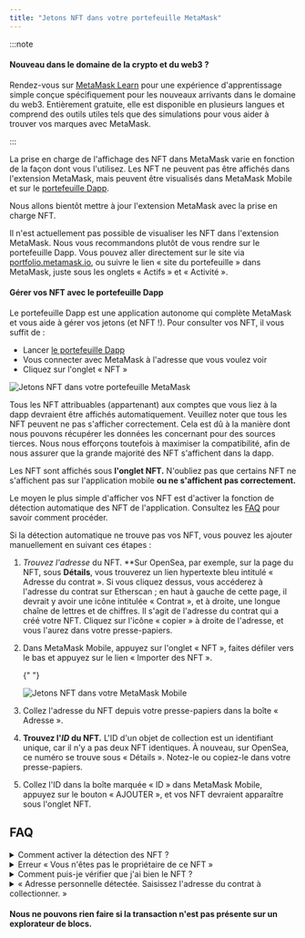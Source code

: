 ```yaml
---
title: "Jetons NFT dans votre portefeuille MetaMask"
---
```



:::note

#### Nouveau dans le domaine de la crypto et du web3 ?

Rendez-vous sur [MetaMask Learn](https://learn.metamask.io/) pour une expérience d'apprentissage simple conçue spécifiquement pour les nouveaux arrivants dans le domaine du web3. Entièrement gratuite, elle est disponible en plusieurs langues et comprend des outils utiles tels que des simulations pour vous aider à trouver vos marques avec MetaMask.

:::

La prise en charge de l'affichage des NFT dans MetaMask varie en fonction de la façon dont vous l'utilisez. Les NFT ne peuvent pas être affichés dans l'extension MetaMask, mais peuvent être visualisés dans MetaMask Mobile et sur le [portefeuille Dapp](https://portfolio.metamask.io).

Nous allons bientôt mettre à jour l'extension MetaMask avec la prise en charge NFT.

<Tabs>

<TabItem value="Portefeuille Dapp" label="Portefeuille Dapp">

Il n'est actuellement pas possible de visualiser les NFT dans l'extension MetaMask. Nous vous recommandons plutôt de vous rendre sur le portefeuille Dapp. Vous pouvez aller directement sur le site via [portfolio.metamask.io](https://portfolio.metamask.io), ou suivre le lien « site du portefeuille » dans MetaMask, juste sous les onglets « Actifs » et « Activité ».

#### Gérer vos NFT avec le portefeuille Dapp

Le portefeuille Dapp est une application autonome qui complète MetaMask et vous aide à gérer vos jetons (et NFT !). Pour consulter vos NFT, il vous suffit de :

- Lancer [le portefeuille Dapp](https://portfolio.metamask.io/)
- Vous connecter avec MetaMask à l'adresse que vous voulez voir
- Cliquez sur l'onglet « NFT »

<div class="center-container">
  <div class="img-medium">
    <img
      src={
        require("../../../../../img/i18n/legacy/NFT_tokens_in_your_MetaMask_wallet_1.gif")
          .default
      }
      alt="Jetons NFT dans votre portefeuille MetaMask"
    />
  </div>
</div>

Tous les NFT attribuables (appartenant) aux comptes que vous liez à la dapp devraient être affichés automatiquement. Veuillez noter que tous les NFT peuvent ne pas s'afficher correctement. Cela est dû à la manière dont nous pouvons récupérer les données les concernant pour des sources tierces. Nous nous efforçons toutefois à maximiser la compatibilité, afin de nous assurer que la grande majorité des NFT s'affichent dans la dapp.

</TabItem>

<TabItem value="mobile" label="mobile">

Les NFT sont affichés sous **l'onglet NFT.** N'oubliez pas que certains NFT ne s'affichent pas sur l'application mobile **ou ne s'affichent pas correctement.**

Le moyen le plus simple d'afficher vos NFT est d'activer la fonction de détection automatique des NFT de l'application. Consultez les [FAQ](#faq) pour savoir comment procéder.

Si la détection automatique ne trouve pas vos NFT, vous pouvez les ajouter manuellement en suivant ces étapes :

1. **Trouvez* l'adresse* du NFT. **Sur OpenSea, par exemple, sur la page du NFT, sous **Détails**, vous trouverez un lien hypertexte bleu intitulé « Adresse du contrat ». Si vous cliquez dessus, vous accéderez à l'adresse du contrat sur Etherscan ; en haut à gauche de cette page, il devrait y avoir une icône intitulée « Contrat », et à droite, une longue chaîne de lettres et de chiffres. Il s'agit de l'adresse du contrat qui a créé votre NFT. Cliquez sur l'icône « copier » à droite de l'adresse, et vous l'aurez dans votre presse-papiers.

2. Dans MetaMask Mobile, appuyez sur l'onglet « NFT », faites défiler vers le bas et appuyez sur le lien « Importer des NFT ».

   {" "}

   <div class="center-container">
     <div class="img-medium">
       <img
         src={
           require("../../../../../img/i18n/legacy/NFT_tokens_in_your_MetaMask_Mobile2.png")
             .default
         }
         alt="Jetons NFT dans votre MetaMask Mobile"
       />
     </div>
   </div>

3. Collez l'adresse du NFT depuis votre presse-papiers dans la boîte « Adresse ».

4. **Trouvez l'_ID_ du NFT.** L'ID d'un objet de collection est un identifiant unique, car il n'y a pas deux NFT identiques. À nouveau, sur OpenSea, ce numéro se trouve sous « Détails ». Notez-le ou copiez-le dans votre presse-papiers.

5. Collez l'ID dans la boîte marquée « ID » dans MetaMask Mobile, appuyez sur le bouton « AJOUTER », et vos NFT devraient apparaître sous l'onglet NFT.

</TabItem>

</Tabs>

## **FAQ**

<details>
<summary>Comment activer la détection des NFT ?</summary>

<div>

Lorsque vous passez à l'onglet « NFT » sur la page d'accueil de l'application, si vous n'avez pas encore activé la détection des NFT, une invite apparaît. Suivez le lien qu'il contient pour afficher le menu des paramètres appropriés où vous pouvez activer la détection automatique.

Veuillez noter que **la détection automatique des NFT n'est disponible que sur le mainnet Ethereum**. L'option n'apparaîtra pas dans les paramètres si vous avez sélectionné un autre réseau.

Sinon, suivez les étapes suivantes :

1. Trouvez le menu des paramètres en appuyant sur l'icône Hamburger dans le coin supérieur gauche de l'application.

2. Trouvez « Sécurité et confidentialité ».

3. Cliquez sur le commutateur pour activer la détection automatique. **Notez que « Activer l'API OpenSea » doit également être activée, sinon le commutateur de détection automatique des NFT sera grisé**.

   {" "}

   <div class="center-container">
     <div class="img-medium">
       <img
         src={
           require("../../../../../img/i18n/legacy/MetaMask_Mobile_Autodetect_NFTs.gif")
             .default
         }
         alt="Détection automatique des NFT sur MetaMask Mobile"
       />
     </div>
   </div>

   La plupart des NFT devraient maintenant apparaître automatiquement sous l'onglet « NFT » de votre portefeuille.

</div>
</details>

<details>
<summary>Erreur « Vous n'êtes pas le propriétaire de ce NFT »</summary>

<div>

Si vous recevez un message vous indiquant que vous n'êtes pas le propriétaire du NFT, assurez-vous que vous essayez d'ajouter le jeton au bon compte MetaMask. Veuillez également vérifier sur l'explorateur de blocs du réseau que vous possédez le NFT à l'adresse de votre portefeuille MetaMask. Consultez notre [guide](/managing-my-wallet/how-to-check-my-wallet-activity-on-the-blockchain-explorer) si vous ne savez pas comment vérifier votre portefeuille sur un explorateur de blocs.

</div>
</details>

<details>
<summary>Comment puis-je vérifier que j'ai bien le NFT ?</summary>

<div>

[Recherchez l'adresse de votre portefeuille MetaMask sur l'explorateur de blocs](/managing-my-wallet/how-to-check-my-wallet-activity-on-the-blockchain-explorer) et vérifiez vos transactions pour voir si le transfert du NFT dans votre portefeuille a bien été effectué. Vous pouvez également rechercher l'adresse du contrat du NFT et vérifier que son emplacement correspond à l'adresse de votre portefeuille et que la transaction est terminée.

Vous pouvez voir toutes les transactions effectuées avec vos NFT en cliquant sur l'onglet « ERC-1155/ERC-721 Token Txns » dans l'explorateur de blocs. Si vous ne voyez pas le NFT ici, contactez l'expéditeur.

</div>
</details>

<details>
<summary>« Adresse personnelle détectée. Saisissez l'adresse du contrat à collectionner. »</summary>

<div>

Cette erreur apparaît si vous avez collé l'adresse d'un portefeuille plutôt que l'adresse du NFT lui-même. Suivez les instructions sous l'onglet _Mobile_ ci-dessus pour trouver l'adresse du contrat du NFT, et collez-la à la place.

</div>
</details>

#### **Nous ne pouvons rien faire si la transaction n'est pas présente sur un explorateur de blocs.**
